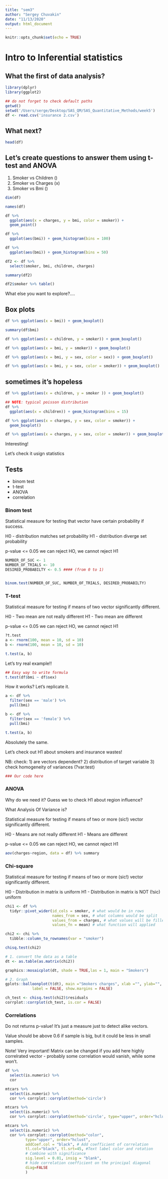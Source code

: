 ```yaml
---
title: "sem3"
author: "Sergey Chuvakin"
date: "11/13/2020"
output: html_document
---
```


```r
knitr::opts_chunk$set(echo = TRUE)
```

# Intro to Inferential statistics

## What the first of data analysis?

```r
library(dplyr)
library(ggplot2)
```


```r
## do not forget to check default paths
getwd()
setwd('/Users/serge/Desktop/SAS_QM/SAS_Quantitative_Methods/week5')
df <- read.csv('insurance 2.csv')
```

## What next?

```r
head(df)
```
## Let's create questions to answer them using t-test and ANOVA

1) Smoker vs Children ()
2) Smoker vs Charges (x)
3) Smoker vs Bmi ()

```r
dim(df)
```
```r
names(df)
```


```r
df %>% 
  ggplot(aes(x = charges, y = bmi, color = smoker)) + 
  geom_point() 
```

```r
df %>% 
  ggplot(aes(bmi)) + geom_histogram(bins = 100)
```
```r
df %>% 
  ggplot(aes(bmi)) + geom_histogram(bins = 50)
```

```r
df2 <- df %>% 
  select(smoker, bmi, children, charges)

summary(df2)
```
```r
df2$smoker %>% table()
```


What else you want to explore?....

## Box plots

```r
df %>% ggplot(aes(x = bmi)) + geom_boxplot()
```
```r
summary(df$bmi)
```

```r
df %>% ggplot(aes(x = children, y = smoker)) + geom_boxplot()
```

```r
df %>% ggplot(aes(x = bmi, y = smoker)) + geom_boxplot()
```


```r
df %>% ggplot(aes(x = bmi, y = sex, color = sex)) + geom_boxplot()
```

```r
df %>% ggplot(aes(x = bmi, y = sex, color = smoker)) + geom_boxplot()
```


## sometimes it's hopeless

```r
df %>% ggplot(aes(x = children, y = smoker )) + geom_boxplot()
```
```r

## NOTE: typical poisson distribution 
df %>% 
  ggplot(aes(x = children)) + geom_histogram(bins = 15)
```

```r
df %>% ggplot(aes(x = charges, y = sex, color = smoker)) +
  geom_boxplot() 
```
```r
df %>% ggplot(aes(x = charges, y = sex, color = smoker)) + geom_boxplot()
```

Interesting!

Let's check it usign statistics

## Tests
 - binom test 
 - t-test
 - ANOVA
 - correlation
 
### Binom test
Statistical measure for testing that vector have certain probability if success.

H0 - distribution matches set probability
H1 - distribution diverge set probability

p-value <= 0.05 we can reject HO, we cannot reject H1

```r
NUMBER_OF_SUC <- 1
NUMBER_OF_TRIALS <- 10
DESIRED_PROBABILTY <- 0.5 #### (from 0 to 1)


binom.test(NUMBER_OF_SUC, NUMBER_OF_TRIALS, DESIRED_PROBABILTY)
```

### T-test

Statistical measure for testing if means of two vector significantly different.

H0 - Two mean are not really different 
H1 - Two mean are different 

p-value <= 0.05 we can reject HO, we cannot reject H1

```r
?t.test
a <- rnorm(100, mean = 10, sd = 10)
b <- rnorm(100, mean = 10, sd = 10)

t.test(a, b)
```

Let's try real example!!

```r
## Easy way to write formula
t.test(df$bmi ~ df$sex) 
```

How it works? Let's replicate it.

```r
a <- df %>% 
  filter(sex == 'male') %>% 
  pull(bmi)

b <- df %>% 
  filter(sex == 'female') %>% 
  pull(bmi)

t.test(a, b)
```

Absolutely the same. 

Let's check out H1 about smokers and insurance wastes!

NB: check:
1) are vectors dependent?
2) distribution of target variable
3) check homogeneity of variances (?var.test)

```r
### Our code here 
```


### ANOVA

Why do we need it? Guess we to check H1 about region influence? 

What Analysis Of Variance is? 

Statistical measure for testing if means of two or more (sic!) vector significantly different.

H0 - Means are not really different 
H1 - Means are different 

p-value <= 0.05 we can reject HO, we cannot reject H1

```r
aov(charges~region, data = df) %>% summary
```


### Chi-square 

Statistical measure for testing if means of two or more (sic!) vector significantly different.

H0 - Distribution in matrix is uniform 
H1 - Distribution in matrix is NOT (!sic) uniform 

```r
chi1 <- df %>% 
  tidyr::pivot_wider(id_cols = smoker, # what would be in rows
                     names_from = sex, # what columns would be split
                     values_from = charges, # what values will be filled
                     values_fn = mean) # what function will applied

chi2 <- chi %>% 
  tibble::column_to_rownames(var = "smoker") 

chisq.test(chi2)
```
```r
# 1. convert the data as a table
dt <- as.table(as.matrix(chi2))

graphics::mosaicplot(dt, shade = TRUE,las = 1, main = "Smokers")
```
```r


# 2. Graph
gplots::balloonplot(t(dt), main ="Smokers charges", xlab ="", ylab="",
            label = FALSE, show.margins = FALSE)
```

```r
ch_test <- chisq.test(chi2)$residuals
corrplot::corrplot(ch_test, is.cor = FALSE)
```


### Correlations

Do not returns p-value! It's just a measure just to detect alike vectors. 

Value should be above 0.6 if sample is big, but it could be less in small samples. 

Note! Very important! Matrix can be changed if you add here highly correlrated vector - probably some correlation would vanish, while some won't. 

```r
df %>% 
  select(is.numeric) %>% 
  cor 
```





```r
mtcars %>% 
  select(is.numeric) %>% 
  cor %>% corrplot::corrplot(method='circle')
```

```r
mtcars %>% 
  select(is.numeric) %>% 
  cor %>% corrplot::corrplot(method='circle', type="upper", order="hclust")
```

```r
mtcars %>% 
  select(is.numeric) %>% 
  cor %>% corrplot::corrplot(method="color",  
         type="upper", order="hclust", 
         addCoef.col = "black", # Add coefficient of correlation
         tl.col="black", tl.srt=45, #Text label color and rotation
         # Combine with significance
         sig.level = 0.01, insig = "blank", 
         # hide correlation coefficient on the principal diagonal
         diag=FALSE 
         )
```




